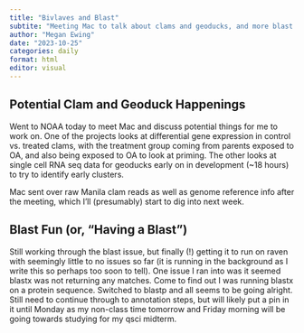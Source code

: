 ```yaml
---
title: "Bivlaves and Blast"
subtite: "Meeting Mac to talk about clams and geoducks, and more blast fun"
author: "Megan Ewing"
date: "2023-10-25"
categories: daily
format: html
editor: visual
---
```


## Potential Clam and Geoduck Happenings

Went to NOAA today to meet Mac and discuss potential things for me to work on. One of the projects looks at differential gene expression in control vs. treated clams, with the treatment group coming from parents exposed to OA, and also being exposed to OA to look at priming. The other looks at single cell RNA seq data for geoducks early on in development (\~18 hours) to try to identify early clusters.

Mac sent over raw Manila clam reads as well as genome reference info after the meeting, which I'll (presumably) start to dig into next week.

## Blast Fun (or, "Having a Blast")

Still working through the blast issue, but finally (!) getting it to run on raven with seemingly little to no issues so far (it is running in the background as I write this so perhaps too soon to tell). One issue I ran into was it seemed blastx was not returning any matches. Come to find out I was running blastx on a protein sequence. Switched to blastp and all seems to be going alright. Still need to continue through to annotation steps, but will likely put a pin in it until Monday as my non-class time tomorrow and Friday morning will be going towards studying for my qsci midterm.

